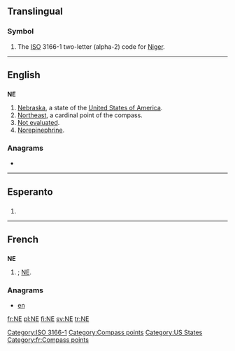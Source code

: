 {{also|Appendix:Variations of "ne"}}
==Translingual==
===Symbol===
{{infl|mul|symbol}}
# The [[ISO]] 3166-1 two-letter (alpha-2) code for [[Niger]].

[[Category:ISO 3166-1]]
----

==English==

==={{abbreviation}}===
'''NE'''

# [[Nebraska]], a state of the [[United States of America]].
# [[northeast|Northeast]], a cardinal point of the compass.
# [[not|Not evaluated]].
# [[norepinephrine|Norepinephrine]].

===Anagrams===
* {{alphagram|[[en#English|en]]}} 

[[Category:Compass points]]
[[Category:US States]]

----
==Esperanto==

==={{abbreviation}}===
{{infl|eo|abbreviation}}
# {{abbreviation of|nordeosto||northeast|lang=eo}}
----

==French==

==={{abbreviation|lang=fr}}===
'''NE'''

# {{abbreviation of|nord-est|lang=fr|nodot=1}}; [[#English|NE]].

===Anagrams===
* [[en#French|en]]

[[Category:fr:Compass points]]

[[fr:NE]]
[[pl:NE]]
[[fi:NE]]
[[sv:NE]]
[[tr:NE]]